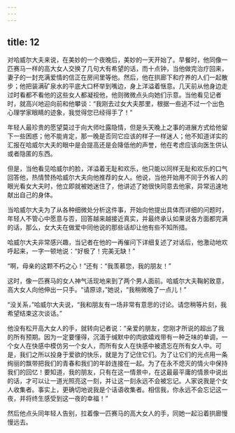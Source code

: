 ```yaml
---
---
---
```

title: 12
---



对哈威尔大夫来说，在美妙的一个夜晚后，美妙的一天开始了。早餐时，他同像一匹赛马一样的高大女人交换了几句大有希望的话，而十点钟，当他做完治疗回来，妻子的一封充满爱情的信正在房间里等他。然后，他在拱廊下和疗养的人们一起散步；他把装满矿泉水的平底大口杯举到嘴边，身上洋溢着惬意。几天前从他身边走过时看都不看他的这些女人都凝视他，他则微微点头向她们示意。当他看见记者时，就高兴地迎向前和他攀谈：“我刚去过女大夫那里，根据一些逃不过一个出色心理学家眼睛的迹象，我觉得您已经得手了！”

年轻人最珍贵的愿望莫过于向大师吐露隐情，但是头天晚上之事的进展方式给他留下一些困惑；他不能肯定，那一晚是否同它应该的样子一样迷人；他不知道详实的汇报在哈威尔大夫的眼中是会提高还是会降低他的声誉，他在考虑应该向医生供认或者隐匿的东西。

但是，当他看见哈威尔的脸，洋溢着无耻和欢乐，他只能以同样无耻和欢乐的口气回答他，热情赞扬哈威尔大夫向他推荐的女人。他说，当他开始用不同于外省人的眼光看女大夫时，他立即就被她迷住了，他讲述了她很快同意去他家，异常迅速地献出自己的身体。

当哈威尔大夫为了从各种细微处分析这件事，开始向他提出具体而详细的问题时，年轻人不管心中愿意与否，回答越来越接近真实，并最终承认如果说各方面都完满的话，那么，女大夫在做爱中同他说的那些话却让他有些不知所措。

哈威尔大夫非常感兴趣，当记者在他的一再催问下详细复述了对话后，他激动地欢呼起来，一字一顿地说：“好极了！完美无缺！”

“啊，母亲的这颗不朽之心！”还有：“我羡慕您，我的朋友！”

这时，像一匹赛马的女人神气活现地来到了两个男人面前。哈威尔大夫鞠躬致意，高大女人向他伸出一只手。“请原谅，”她说，“我稍微晚了一点儿！”

“没关系，”哈威尔大夫说，“我和朋友有一场非常有意思的讨论。请您稍等片刻，我希望结束这次谈话。”

他没有松开高大女人的手，就转向记者说：“亲爱的朋友，您刚才所说的超出了我的所有预期。因为一定要懂得，沉湎于缄默中的肉欲嬉戏带有一种乏味的单调，一个女人在快感中模仿另一个女人，而所有女人在快感中被遗忘在所有女人中。可是，我们之所以投身于爱欲的快乐，就是为了记住它们。为了让它们的光点用一条绚丽的飘带把我们的青春和我们的年龄连接在一起。为了在永不熄灭的情火中保持我们的回忆！要知道，我的朋友，只有在这一情景中，在这最最平庸的情景中说出的话，才可以让一道光照亮这一刻，并让这一刻永远不会被忘记。人家说我是个女人收集者。事实上，更确切地说我是个话语收集者。相信我，你永远不会忘记这一夜，并将终生感受到这一夜的幸福！”

然后他点头同年轻人告别，拉着像一匹赛马的高大女人的手，同她一起沿着拱廊慢慢远去。